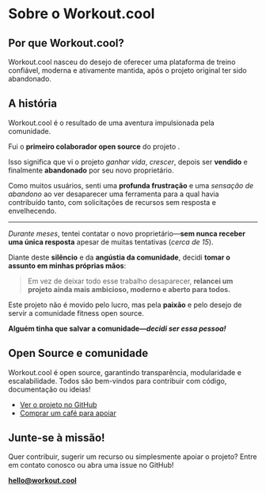 
# Sobre o Workout.cool

## Por que Workout.cool?

Workout.cool nasceu do desejo de oferecer uma plataforma de treino confiável, moderna e ativamente mantida, após o projeto original <WorkoutLol variant="muted" /> ter sido abandonado.

## A história

Workout.cool é o resultado de uma aventura impulsionada pela comunidade.

Fui o **primeiro colaborador open source** do projeto <WorkoutLol variant="muted" />.

Isso significa que vi o projeto *ganhar vida*, *crescer*, depois ser **vendido** e finalmente **abandonado** por seu novo proprietário.

Como muitos usuários, senti uma **profunda frustração** e uma *sensação de abandono* ao ver desaparecer uma ferramenta para a qual havia contribuído tanto, com solicitações de recursos sem resposta e envelhecendo.

---

*Durante meses*, tentei contatar o novo proprietário—**sem nunca receber uma única resposta** apesar de muitas tentativas (*cerca de 15*).

Diante deste **silêncio** e da **angústia da comunidade**, decidi **tomar o assunto em minhas próprias mãos**:

> Em vez de deixar todo esse trabalho desaparecer, **relancei um projeto ainda mais ambicioso, moderno e aberto para todos.**

Este projeto não é movido pelo lucro, mas pela **paixão** e pelo desejo de servir a comunidade fitness open source.

**Alguém tinha que salvar a comunidade—_decidi ser essa pessoa!_**

## Open Source e comunidade

Workout.cool é open source, garantindo transparência, modularidade e escalabilidade.
Todos são bem-vindos para contribuir com código, documentação ou ideias!

- [Ver o projeto no GitHub](https://github.com/Snouzy/workout-cool)
- [Comprar um café para apoiar](https://ko-fi.com/workoutcool)

## Junte-se à missão!

Quer contribuir, sugerir um recurso ou simplesmente apoiar o projeto?
Entre em contato conosco ou abra uma issue no GitHub!

**[hello@workout.cool](mailto:hello@workout.cool)**